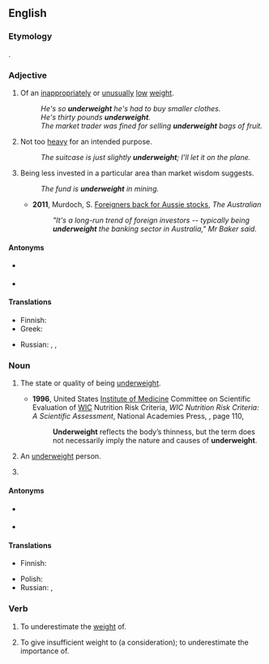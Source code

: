 ==English==

===Etymology===
{{prefix|en|under|weight}}.

===Adjective===
{{en-adj}}

# Of an [[inappropriate]]ly or [[unusual]]ly [[low]] [[weight]].
#: ''He's so '''underweight''' he's had to buy smaller clothes.''
#: ''He's thirty pounds '''underweight'''.''
#: ''The market trader was fined for selling '''underweight''' bags of fruit.''
# Not too [[heavy]] for an intended purpose.
#: ''The suitcase is just slightly '''underweight'''; I'll let it on the plane.''
# {{lb|en|finance}} Being less invested in a particular area than market wisdom suggests.
#: ''The fund is '''underweight''' in mining.''
#* '''2011''', Murdoch, S. [http://m.theaustralian.com.au/AustralianFinancialMarkets/pg/0/fi299632.htm Foreigners back for Aussie stocks], ''The Australian''
#*: ''"It's a long-run trend of foreign investors -- typically being '''underweight''' the banking sector in Australia," Mr Baker said.''

====Antonyms====
* {{sense|of low weight}} {{l|en|overweight}}
* {{sense|not too heavy}} {{l|en|overweight}}

====Translations====
{{trans-top|of an inappropriately or unusually low weight}}
* Finnish: {{t+|fi|alipainoinen}}
* Greek: {{t+|el|λιποβαρής|m|f}}
{{trans-mid}}
* Russian: {{t+|ru|недове́шенный|m}}, {{t+|ru|недове́шенная|f}}, {{t+|ru|недове́шенные|p}}
{{trans-bottom}}

===Noun===
{{en-noun|~}}

# {{lb|en|uncountable}} The state or quality of being [[#Adjective|underweight]].
#* '''1996''', United States [[w:Institute of Medicine|Institute of Medicine]] Committee on Scientific Evaluation of [[w:Special Supplemental Nutrition Program for Women, Infants and Children|WIC]] Nutrition Risk Criteria, ''WIC Nutrition Risk Criteria: A Scientific Assessment'', National Academies Press, {{ISBN|978-0-309-05385-3}}, page 110,
#*: '''Underweight''' reflects the body’s thinness, but the term does not necessarily imply the nature and causes of '''underweight'''.
# {{lb|en|countable}} An [[#Adjective|underweight]] person.
# {{lb|en|countable|finance}} {{rfdef|en}}

====Antonyms====
* {{sense|state or quality}} {{l|en|overweight}}
* {{sense|underweight person}} {{l|en|overweight}}

====Translations====
{{trans-top|of an inappropriately or unusually low weight}}
* Finnish: {{t+|fi|alipaino}}
{{trans-mid}}
* Polish: {{t|pl|niedowaga|f}}
* Russian: {{t+|ru|недове́с}}, {{t+|ru|недовесок}} {{q|ru|colloqual}}
{{trans-bottom}}

===Verb===
{{en-verb}}

# {{lb|en|transitive}} To underestimate the [[weight]] of.
# {{lb|en|transitive}} To give insufficient weight to (a consideration); to underestimate the importance of.